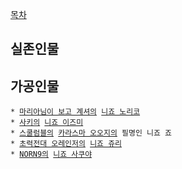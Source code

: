 [[목차]]

== 실존인물 ==

== 가공인물 ==
 * [[마리아님이 보고 계셔]]의 [[니죠 노리코]]
 * [[사키]]의 [[니죠 이즈미]]
 * [[스쿨럼블]]의 [[카라스마 오오지]]의 필명인 니죠 죠
 * [[초력전대 오레인저]]의 [[니죠 쥬리]]
 * [[NORN9]]의 [[니죠 사쿠야]]
